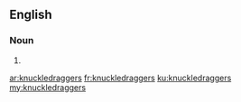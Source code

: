 ==English==

===Noun===
{{head|en|plural}}

# {{plural of|knuckledragger|lang=en}}

[[ar:knuckledraggers]]
[[fr:knuckledraggers]]
[[ku:knuckledraggers]]
[[my:knuckledraggers]]